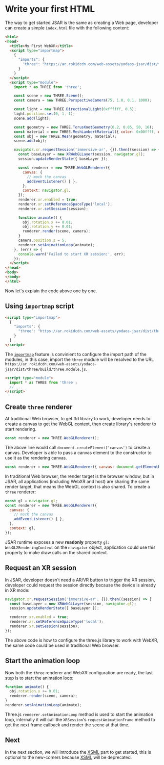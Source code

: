 # Write your first HTML

The way to get started JSAR is the same as creating a Web page, developer can create a simple `index.html` file with the following content:

```html title="index.html"
<html>
<head>
  <title>My First WebXR</title>
  <script type="importmap">
    {
      "imports": {
        "three": "https://ar.rokidcdn.com/web-assets/yodaos-jsar/dist/three/build/three.module.js"
      }
    }
  </script>
  <script type="module">
    import * as THREE from 'three';

    const scene = new THREE.Scene();
    const camera = new THREE.PerspectiveCamera(75, 1.0, 0.1, 1000);

    const light = new THREE.DirectionalLight(0xffffff, 0.5);
    light.position.set(0, 1, 1);
    scene.add(light);

    const geometry = new THREE.TorusKnotGeometry(0.2, 0.05, 50, 16);
    const material = new THREE.MeshLambertMaterial({ color: 0x00ffff, wireframe: false });
    const obj = new THREE.Mesh(geometry, material);
    scene.add(obj);

    navigator.xr.requestSession('immersive-ar', {}).then((session) => {
      const baseLayer = new XRWebGLLayer(session, navigator.gl);
      session.updateRenderState({ baseLayer });

      const renderer = new THREE.WebGLRenderer({
        canvas: {
          // mock the canvas
          addEventListener() { },
        },
        context: navigator.gl,
      });
      renderer.xr.enabled = true;
      renderer.xr.setReferenceSpaceType('local');
      renderer.xr.setSession(session);

      function animate() {
        obj.rotation.x += 0.01;
        obj.rotation.y += 0.01;
        renderer.render(scene, camera);
      }
      camera.position.z = 5;
      renderer.setAnimationLoop(animate);
    }, (err) => {
      console.warn('Failed to start XR session:', err);
    });
  </script>
</head>
<body>
</body>
</html>
```

Now let's explain the code above one by one.

## Using `importmap` script

```html
<script type="importmap">
  {
    "imports": {
      "three": "https://ar.rokidcdn.com/web-assets/yodaos-jsar/dist/three/build/three.module.js"
    }
  }
</script>
```

The [`importmap`][] feature is convinient to configure the import path of the modules, in this case, import the `three` module will be resolved to the URL `https://ar.rokidcdn.com/web-assets/yodaos-jsar/dist/three/build/three.module.js`.

```html
<script type="module">
  import * as THREE from 'three';
  // ...
</script>
```

[`importmap`]: https://developer.mozilla.org/en-US/docs/Web/HTML/Element/script/type/importmap

## Create `three` renderer

At traditional Web browser, to get 3d library to work, developer needs to create a canvas to get the WebGL context, then create library's renderer to start rendering.

```js
const renderer = new THREE.WebGLRenderer();
```

The above line would call `document.createElement('canvas')` to create a canvas. Developer is able to pass a canvas element to the constructor to use it as the rendering canvas.

```js
const renderer = new THREE.WebGLRenderer({ canvas: document.getElementById('custom-canvas') });
```

In traditional Web browser, the render target is the browser window, but in JSAR, all applications (including WebXR and host) are sharing the same render target, that means the WebGL context is also shared. To create a `three` renderer:

```js
const gl = navigator.gl;
const renderer = new THREE.WebGLRenderer({
  canvas: {
    // mock the canvas
    addEventListener() { },
  },
  context: gl,
});
```

JSAR runtime exposes a new __readonly__ property `gl: WebGL2RenderingContext` on the `navigator` object, application could use this property to make draw calls on the shared context.

## Request an XR session

In JSAR, developer doesn't need a AR/VR button to trigger the XR session, developer could request the session directly because the device is already in XR mode:

```js
navigator.xr.requestSession('immersive-ar', {}).then((session) => {
  const baseLayer = new XRWebGLLayer(session, navigator.gl);
  session.updateRenderState({ baseLayer });

  renderer.xr.enabled = true;
  renderer.xr.setReferenceSpaceType('local');
  renderer.xr.setSession(session);
});
```

The above code is how to configure the three.js library to work with WebXR, the same code could be used in traditional Web browser.

## Start the animation loop

Now both the `three` renderer and WebXR configuration are ready, the last step is to start the animation loop:

```js
function animate() {
  obj.rotation.x += 0.01;
  renderer.render(scene, camera);
}
renderer.setAnimationLoop(animate);
```

Three.js `renderer.setAnimationLoop` method is used to start the animation loop, internally it will call the `XRSession`'s `requestAnimationFrame` method to get the next frame callback and render the scene at that time.

## Next

In the next section, we will introduce the [XSML][] part to get started, this is optional to the new-comers because [XSML][] will be deprecated.

[XSML]: https://jsar.netlify.app/en-us/manual/0.2.1/basic-concepts/intro-xsml
